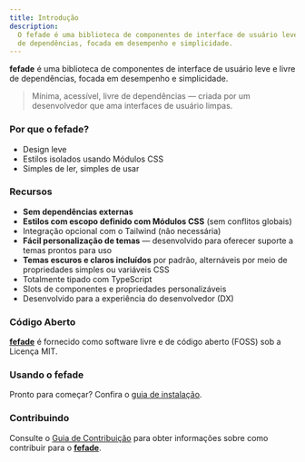 ```yaml
---
title: Introdução
description:
  O fefade é uma biblioteca de componentes de interface de usuário leve e livre
  de dependências, focada em desempenho e simplicidade.
---
```


**fefade** é uma biblioteca de componentes de interface de usuário leve e livre
de dependências, focada em desempenho e simplicidade.

> Mínima, acessível, livre de dependências — criada por um desenvolvedor que ama
> interfaces de usuário limpas.

### Por que o fefade?

- Design leve
- Estilos isolados usando Módulos CSS
- Simples de ler, simples de usar

### Recursos

- **Sem dependências externas**
- **Estilos com escopo definido com Módulos CSS** (sem conflitos globais)
- Integração opcional com o Tailwind (não necessária)
- **Fácil personalização de temas** — desenvolvido para oferecer suporte a temas
  prontos para uso
- **Temas escuros e claros incluídos** por padrão, alternáveis ​​por meio de
  propriedades simples ou variáveis ​​CSS
- Totalmente tipado com TypeScript
- Slots de componentes e propriedades personalizáveis
- Desenvolvido para a experiência do desenvolvedor (DX)

### Código Aberto

[**fefade**](https://github.com/dxdns/fefade) é fornecido como software livre e
de código aberto (FOSS) sob a Licença MIT.

### Usando o fefade

Pronto para começar? Confira o [guia de instalação](/docs/installation).

### Contribuindo

Consulte o
[Guia de Contribuição](https://github.com/dxdns/fefade/blob/main/CONTRIBUTING.md)
para obter informações sobre como contribuir para o
[**fefade**](https://github.com/dxdns/fefade).
